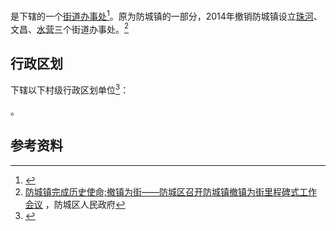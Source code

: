 {{中国乡级行政区|45/06/03/003/000}}

'''{{PAGENAMEBASE}}'''是{{PRC admin/fullname|45/06/03/003/000|3}}下辖的一个[[街道办事处|街道办事处]]<ref>{{PRC admin/ref sgc|{{PRC admin/parent|45/06/03/003/000}}}}</ref>。原为防城镇的一部分，2014年撤销防城镇设立[[珠河街道|珠河]]、文昌、[[水营街道|水营]]三个街道办事处。<ref>[http://www.fcq.gov.cn/show.aspx?id=2599&cid=26 防城镇完成历史使命;撤镇为街——防城区召开防城镇撤镇为街里程碑式工作会议] {{Webarchive|url=https://archive.is/20161013015253/http://www.fcq.gov.cn/show.aspx?id=2599&cid=26 |date=2016-10-13 }}，防城区人民政府</ref>

== 行政区划 ==
{{PAGENAMEBASE}}下辖以下村级行政区划单位<ref>{{PRC admin/ref sgc|45/06/03/003/000}}</ref>：

{{PRC admin/children|45/06/03/003/000}}。

== 参考资料 ==
{{reflist}}

{{广西行政区划小作品}}
{{PRC admin/navcat|45/06/03/003/000}}